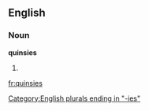 ==English==

===Noun===
'''quinsies'''

# {{plural of|[[quinsy]]}}

[[Category:English plurals ending in "-ies"]]

[[fr:quinsies]]